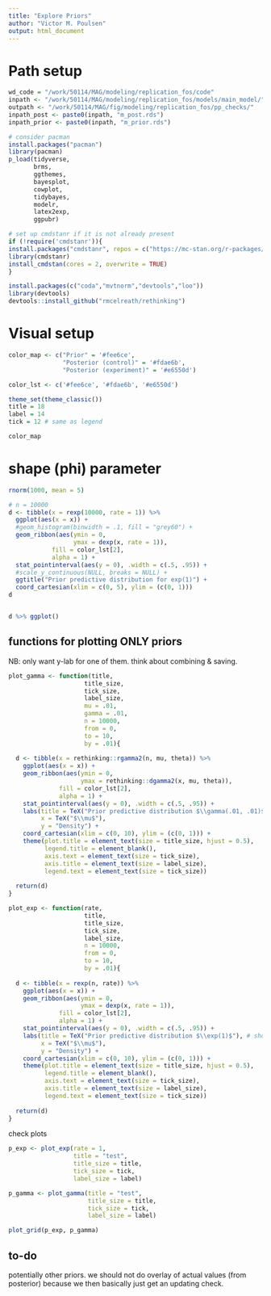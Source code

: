 ```yaml
---
title: "Explore Priors"
author: "Victor M. Poulsen" 
output: html_document
---
```


# Path setup

```r

wd_code = "/work/50114/MAG/modeling/replication_fos/code"
inpath <- "/work/50114/MAG/modeling/replication_fos/models/main_model/"
outpath <- "/work/50114/MAG/fig/modeling/replication_fos/pp_checks/"
inpath_post <- paste0(inpath, "m_post.rds")
inpath_prior <- paste0(inpath, "m_prior.rds")

```

```r

# consider pacman
install.packages("pacman") 
library(pacman)
p_load(tidyverse, 
       brms, 
       ggthemes, 
       bayesplot, 
       cowplot, 
       tidybayes, 
       modelr, 
       latex2exp, 
       ggpubr)

# set up cmdstanr if it is not already present
if (!require('cmdstanr')){
install.packages("cmdstanr", repos = c("https://mc-stan.org/r-packages/", getOption("repos")))
library(cmdstanr)
install_cmdstan(cores = 2, overwrite = TRUE)
}

install.packages(c("coda","mvtnorm","devtools","loo"))
library(devtools)
devtools::install_github("rmcelreath/rethinking")
```

# Visual setup

```r

color_map <- c("Prior" = '#fee6ce', 
               "Posterior (control)" = '#fdae6b', 
               "Posterior (experiment)" = '#e6550d')

color_lst <- c('#fee6ce', '#fdae6b', '#e6550d')

theme_set(theme_classic())
title = 18
label = 14
tick = 12 # same as legend

```

```r
color_map
```


# shape (phi) parameter 

```r
rnorm(1000, mean = 5)
```

```r

# n = 10000
d <- tibble(x = rexp(10000, rate = 1)) %>%
  ggplot(aes(x = x)) +
  #geom_histogram(binwidth = .1, fill = "grey60") +
  geom_ribbon(aes(ymin = 0,
                  ymax = dexp(x, rate = 1)),
            fill = color_lst[2],
            alpha = 1) +
  stat_pointinterval(aes(y = 0), .width = c(.5, .95)) +
  #scale_y_continuous(NULL, breaks = NULL) +
  ggtitle("Prior predictive distribution for exp(1)") +
  coord_cartesian(xlim = c(0, 5), ylim = (c(0, 1)))
d

```

```r

```


```r
d %>% ggplot()
```


## functions for plotting ONLY priors
NB: only want y-lab for one of them. 
think about combining & saving. 

```r

plot_gamma <- function(title, 
                     title_size, 
                     tick_size, 
                     label_size, 
                     mu = .01,
                     gamma = .01,
                     n = 10000, 
                     from = 0, 
                     to = 10, 
                     by = .01){
  
  d <- tibble(x = rethinking::rgamma2(n, mu, theta)) %>%
    ggplot(aes(x = x)) +
    geom_ribbon(aes(ymin = 0,
                    ymax = rethinking::dgamma2(x, mu, theta)),
              fill = color_lst[2],
              alpha = 1) +
    stat_pointinterval(aes(y = 0), .width = c(.5, .95)) +
    labs(title = TeX("Prior predictive distribution $\\gamma(.01, .01)$"), # should be flex
         x = TeX("$\\mu$"),
         y = "Density") + 
    coord_cartesian(xlim = c(0, 10), ylim = (c(0, 1))) +
    theme(plot.title = element_text(size = title_size, hjust = 0.5),
          legend.title = element_blank(),
          axis.text = element_text(size = tick_size),
          axis.title = element_text(size = label_size),
          legend.text = element_text(size = tick_size)) 
  
  return(d)
}

plot_exp <- function(rate, 
                     title, 
                     title_size, 
                     tick_size, 
                     label_size, 
                     n = 10000, 
                     from = 0, 
                     to = 10, 
                     by = .01){
  
  d <- tibble(x = rexp(n, rate)) %>%
    ggplot(aes(x = x)) +
    geom_ribbon(aes(ymin = 0,
                    ymax = dexp(x, rate = 1)),
              fill = color_lst[2],
              alpha = 1) +
    stat_pointinterval(aes(y = 0), .width = c(.5, .95)) +
    labs(title = TeX("Prior predictive distribution $\\exp(1)$"), # should be flex
         x = TeX("$\\mu$"),
         y = "Density") + 
    coord_cartesian(xlim = c(0, 10), ylim = (c(0, 1))) +
    theme(plot.title = element_text(size = title_size, hjust = 0.5),
          legend.title = element_blank(),
          axis.text = element_text(size = tick_size),
          axis.title = element_text(size = label_size),
          legend.text = element_text(size = tick_size)) 
  
  return(d)
}

```

check plots

```r
p_exp <- plot_exp(rate = 1, 
                  title = "test",
                  title_size = title, 
                  tick_size = tick,
                  label_size = label)

p_gamma <- plot_gamma(title = "test",
                      title_size = title,
                      tick_size = tick,
                      label_size = label)

plot_grid(p_exp, p_gamma)

```

## to-do

potentially other priors.
we should not do overlay of actual values (from posterior)
because we then basically just get an updating check. 




